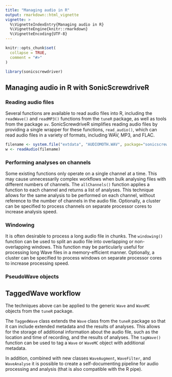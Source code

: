 ```yaml
---
title: "Managing audio in R"
output: rmarkdown::html_vignette
vignette: >
  %\VignetteIndexEntry{Managing audio in R}
  %\VignetteEngine{knitr::rmarkdown}
  %\VignetteEncoding{UTF-8}
---
```


```r
knitr::opts_chunk$set(
  collapse = TRUE,
  comment = "#>"
)
```

```r
library(sonicscrewdriver)
```

## Managing audio in R with SonicScrewdriveR

### Reading audio files
Several functions are available to read audio files into R, including the `readWave()` and `readMP3()` functions from the `tuneR` package, as well as tools from the package `av`. SonicScrewdriveR simplifies reading audio files by providing a single wrapper for these functions, `read_audio()`, which can read audio files in a variety of formats, including WAV, MP3, and FLAC. 

```r
filename <- system.file("extdata", "AUDIOMOTH.WAV", package="sonicscrewdriver")
w <- readAudio(filename)
```

### Performing analyses on channels

Some existing functions only operate on a single channel at a time. This may cause unnecessarily complex workflows when bulk analysing files with different numbers of channels. The `allChannels()` function applies a function to each channel and returns a list of analyses. This technique allows for the same analysis to be performed on each channel, without reference to the number of channels in the audio file. Optionally, a cluster can be specified to process channels on separate processor cores to increase analysis speed.

### Windowing

It is often desirable to process a long audio file in chunks. The `windowing()` function can be used to split an audio file into overlapping or non-overlapping windows. This function may be particularly useful for processing long Wave files in a memory-efficient manner. Optionally, a cluster can be specified to process windows on separate processor cores to increase processing speed.

### PseudoWave objects

## TaggedWave workflow

The techniques above can be applied to the generic `Wave` and `WaveMC` objects from the `tuneR` package.

The `TaggedWave` class extends the `Wave` class from the `tuneR` package so that it can include extended metadata and the results of analyses. This allows for the storage of additional information about the audio file, such as the location and time of recording, and the results of analyses. The `tagWave()` function can be used to tag a `Wave` or `WaveMC` object with additional metadata. 

In addition, combined with new classes `WaveAugment`, `WaveFilter`, and `WaveAnalyse` it is possible to create a self-documenting pipeline for audio processing and analysis (that is also compatible with the R pipe).
